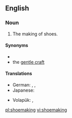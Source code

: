 ==English==
{{wikipedia}}

===Noun===
{{en-noun|-}}

# The making of shoes.

====Synonyms====
* {{l|en|cordwainery}}
* the [[gentle craft]]

====Translations====
{{trans-top|shoemaking}}
* German: {{t|de|Schuhherstellung|f}}, {{t|de|Schuhmacherei|f}}, {{t|de|Schusterei|f}}
* Japanese: {{t+|ja|製靴|tr=せいか, seika|sc=Jpan}}
{{trans-mid}}
* Volapük: {{t|vo|jukimek}}, {{t|vo|jukimekam}}
{{trans-bottom}}

[[pl:shoemaking]]
[[vi:shoemaking]]